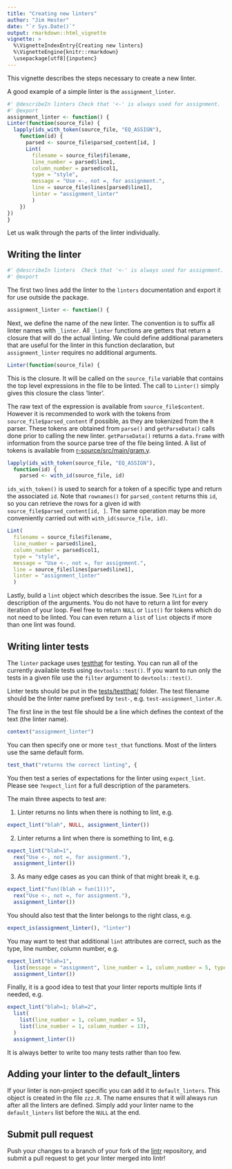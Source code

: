 ```yaml
---
title: "Creating new linters"
author: "Jim Hester"
date: "`r Sys.Date()`"
output: rmarkdown::html_vignette
vignette: >
  %\VignetteIndexEntry{Creating new linters}
  %\VignetteEngine{knitr::rmarkdown}
  \usepackage[utf8]{inputenc}
---
```


This vignette describes the steps necessary to create a new linter.

A good example of a simple linter is the `assignment_linter`.
```r
#' @describeIn linters Check that '<-' is always used for assignment.
#' @export
assignment_linter <- function() {
Linter(function(source_file) {
  lapply(ids_with_token(source_file, "EQ_ASSIGN"),
    function(id) {
      parsed <- source_file$parsed_content[id, ]
      Lint(
        filename = source_file$filename,
        line_number = parsed$line1,
        column_number = parsed$col1,
        type = "style",
        message = "Use <-, not =, for assignment.",
        line = source_file$lines[parsed$line1],
        linter = "assignment_linter"
        )
    })
})
}
```

Let us walk through the parts of the linter individually.

## Writing the linter ##
```r
#' @describeIn linters  Check that '<-' is always used for assignment.
#' @export
```
The first two lines add the linter to the `linters` documentation and export it
for use outside the package.

```r
assignment_linter <- function() {
```
Next, we define the name of the new linter.  The convention is to suffix all
linter names with `_linter`. All `_linter` functions are getters that return a
closure that will do the actual linting. We could define additional parameters
that are useful for the linter in this function declaration, but
`assignment_linter` requires no additional arguments.

```r
Linter(function(source_file) {
```
This is the closure. It will be called on the `source_file` variable that
contains the top level expressions in the file to be linted. The call to
`Linter()` simply gives this closure the class 'linter'.

The raw text of the expression is available from `source_file$content`. However
it is recommended to work with the tokens from `source_file$parsed_content` if
possible, as they are tokenized from the `R` parser. These tokens are obtained
from `parse()` and `getParseData()` calls done prior to calling the new linter.
`getParseData()` returns a `data.frame` with information from the source parse
tree of the file being linted. A list of tokens is available from
[r-source/src/main/gram.y](https://github.com/wch/r-source/blob/ff1bca2f21aba271d428474f00494eece5c36dd3/src/main/gram.y#L293-L307).

```r
lapply(ids_with_token(source_file, "EQ_ASSIGN"),
  function(id) {
    parsed <- with_id(source_file, id)
```
`ids_with_token()` is used to search for a token of a specific type and return
the associated `id`.  Note that `rownames()` for `parsed_content` returns this
`id`, so you can retrieve the rows for a given id with
`source_file$parsed_content[id, ]`. The same operation may be more conveniently
carried out with `with_id(source_file, id)`.

```r
Lint(
  filename = source_file$filename,
  line_number = parsed$line1,
  column_number = parsed$col1,
  type = "style",
  message = "Use <-, not =, for assignment.",
  line = source_file$lines[parsed$line1],
  linter = "assignment_linter"
  )
```
Lastly, build a `lint` object which describes the issue.  See `?Lint` for a
description of the arguments. You do not have to return a lint for every
iteration of your loop.  Feel free to return `NULL` or `list()` for tokens which
do not need to be linted. You can even return a `list` of `lint` objects if
more than one lint was found.

## Writing linter tests ##
The `linter` package uses [testthat](https://github.com/hadley/testthat) for
testing. You can run all of the currently available tests using
`devtools::test()`.  If you want to run only the tests in a given file use the
`filter` argument to `devtools::test()`.

Linter tests should be put in the
[tests/testthat/](https://github.com/jimhester/lintr/tree/master/tests/testthat)
folder.  The test filename should be the linter name prefixed by `test-`, e.g.
`test-assignment_linter.R`.

The first line in the test file should be a line which defines the context of
the text (the linter name).
```r
context("assignment_linter")
```

You can then specify one or more `test_that` functions.  Most of the linters
use the same default form.
```r
test_that("returns the correct linting", {
```
You then test a series of expectations for the linter using `expect_lint`.
Please see `?expect_lint` for a full description of the parameters.

The main three aspects to test are:

1. Linter returns no lints when there is nothing to lint, e.g.

```r
expect_lint("blah", NULL, assignment_linter())
```

2. Linter returns a lint when there is something to lint, e.g.

```r
expect_lint("blah=1",
  rex("Use <-, not =, for assignment."),
  assignment_linter())
```

3. As many edge cases as you can think of that might break it, e.g.

```r
expect_lint("fun((blah = fun(1)))",
  rex("Use <-, not =, for assignment."),
  assignment_linter())
```

You should also test that the linter belongs to the right class, e.g.

```r
expect_is(assignment_linter(), "linter")
```

You may want to test that additional `lint` attributes are correct,
such as the type, line number, column number, e.g.

```r
expect_lint("blah=1",
  list(message = "assignment", line_number = 1, column_number = 5, type = "style"),
  assignment_linter())
```

Finally, it is a good idea to test that your linter reports multiple lints if
needed, e.g.
```r
expect_lint("blah=1; blah=2",
  list(
    list(line_number = 1, column_number = 5),
    list(line_number = 1, column_number = 13),
  )
  assignment_linter())
```

It is always better to write too many tests rather than too few.

## Adding your linter to the default_linters ##
If your linter is non-project specific you can add it to `default_linters`.
This object is created in the file `zzz.R`.  The name ensures that it will always run after all
the linters are defined.  Simply add your linter name to the `default_linters`
list before the `NULL` at the end.

## Submit pull request ##
Push your changes to a branch of your fork of the
[lintr](https://github.com/jimhester/lintr) repository, and submit a pull
request to get your linter merged into lintr!
